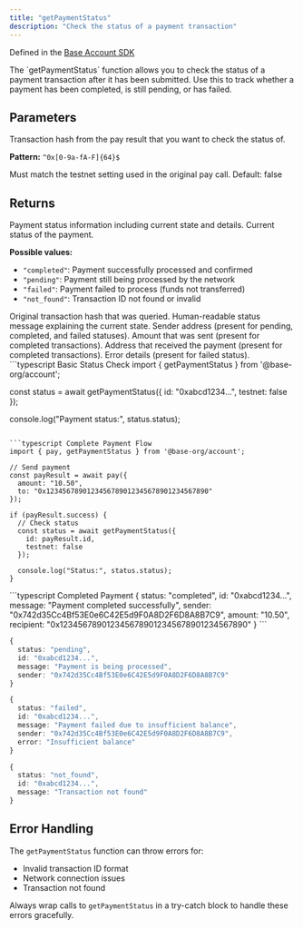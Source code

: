 ```yaml
---
title: "getPaymentStatus"
description: "Check the status of a payment transaction"
---
```


Defined in the [Base Account SDK](https://github.com/base/account-sdk)

<Info>
The `getPaymentStatus` function allows you to check the status of a payment transaction after it has been submitted. Use this to track whether a payment has been completed, is still pending, or has failed.
</Info>

## Parameters

<ParamField body="id" type="string" required>
Transaction hash from the pay result that you want to check the status of.

**Pattern:** `^0x[0-9a-fA-F]{64}$`
</ParamField>

<ParamField body="testnet" type="boolean">
Must match the testnet setting used in the original pay call. Default: false
</ParamField>

## Returns

<ResponseField name="result" type="PaymentStatus">
Payment status information including current state and details.

<Expandable title="PaymentStatus properties">
<ResponseField name="status" type="string">
Current status of the payment.

**Possible values:**
- `"completed"`: Payment successfully processed and confirmed
- `"pending"`: Payment still being processed by the network  
- `"failed"`: Payment failed to process (funds not transferred)
- `"not_found"`: Transaction ID not found or invalid
</ResponseField>

<ResponseField name="id" type="string">
Original transaction hash that was queried.
</ResponseField>

<ResponseField name="message" type="string">
Human-readable status message explaining the current state.
</ResponseField>

<ResponseField name="sender" type="string">
Sender address (present for pending, completed, and failed statuses).
</ResponseField>

<ResponseField name="amount" type="string">
Amount that was sent (present for completed transactions).
</ResponseField>

<ResponseField name="recipient" type="string">
Address that received the payment (present for completed transactions).
</ResponseField>

<ResponseField name="error" type="string">
Error details (present for failed status).
</ResponseField>
</Expandable>
</ResponseField>


<RequestExample>
```typescript Basic Status Check
import { getPaymentStatus } from '@base-org/account';

const status = await getPaymentStatus({
  id: "0xabcd1234...",
  testnet: false
});

console.log("Payment status:", status.status);
```

```typescript Complete Payment Flow
import { pay, getPaymentStatus } from '@base-org/account';

// Send payment
const payResult = await pay({
  amount: "10.50",
  to: "0x1234567890123456789012345678901234567890"
});

if (payResult.success) {
  // Check status
  const status = await getPaymentStatus({
    id: payResult.id,
    testnet: false
  });
  
  console.log("Status:", status.status);
}
```
</RequestExample>

<ResponseExample>
```typescript Completed Payment
{
  status: "completed",
  id: "0xabcd1234...",
  message: "Payment completed successfully",
  sender: "0x742d35Cc4Bf53E0e6C42E5d9F0A8D2F6D8A8B7C9",
  amount: "10.50",
  recipient: "0x1234567890123456789012345678901234567890"
}
```

```typescript Pending Payment
{
  status: "pending",
  id: "0xabcd1234...",
  message: "Payment is being processed",
  sender: "0x742d35Cc4Bf53E0e6C42E5d9F0A8D2F6D8A8B7C9"
}
```

```typescript Failed Payment
{
  status: "failed",
  id: "0xabcd1234...",
  message: "Payment failed due to insufficient balance",
  sender: "0x742d35Cc4Bf53E0e6C42E5d9F0A8D2F6D8A8B7C9",
  error: "Insufficient balance"
}
```

```typescript Transaction Not Found
{
  status: "not_found",
  id: "0xabcd1234...",
  message: "Transaction not found"
}
```
</ResponseExample>

## Error Handling

The `getPaymentStatus` function can throw errors for:

- Invalid transaction ID format
- Network connection issues
- Transaction not found

Always wrap calls to `getPaymentStatus` in a try-catch block to handle these errors gracefully.


<PolicyBanner />
